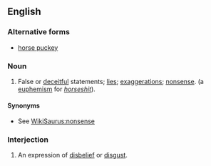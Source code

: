 ==English==

===Alternative forms===
* [[horse puckey]]

===Noun===
{{en-noun|sg=[[horse]] [[hockey]]|-}}

# {{slang|euphemistic}} False or [[deceitful]] statements; [[lie]]s; [[exaggeration]]s; [[nonsense]]. (a [[euphemism]] for ''[[horseshit]]'').

====Synonyms====
* See [[WikiSaurus:nonsense]]

===Interjection===
{{en-interj}}

# An expression of [[disbelief]] or [[disgust]].